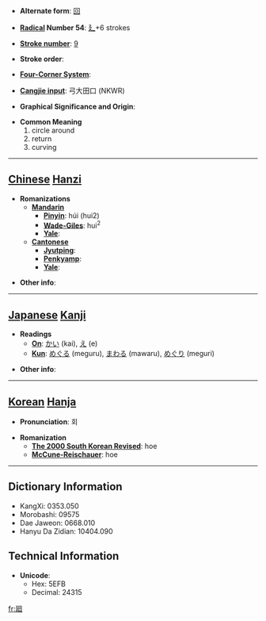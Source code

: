 * '''Alternate form''': [[回]]

* '''[[Wiktionary:Chinese radical index| Radical]] Number 54''': [[Wiktionary:Chinese radical index 廴|廴]]+6 strokes

* '''[[Wiktionary:Chinese total strokes index|Stroke number]]''': [[Wiktionary:Chinese total strokes index 9|9]]

* '''Stroke order''': 

* '''[[Wiktionary:Chinese four corner index|Four-Corner System]]''': 

* '''[[Wiktionary:Chinese Cangjie index|Cangjie input]]''': 弓大田口 (NKWR)

* '''Graphical Significance and Origin''': 

* '''Common Meaning'''
*#circle around
*# return
*# curving


----

== [[Chinese]] [[Hanzi]] ==

* '''Romanizations'''
** '''[[Mandarin]]'''
*** '''[[Pinyin]]''': húi (hui2)
*** '''[[Wade-Giles]]''': hui<sup>2</sup>
*** '''[[Yale]]''': 
** '''[[Cantonese]]'''
*** '''[[Jyutping]]''':
*** '''[[Penkyamp]]''': 
*** '''[[Yale]]''': 

* '''Other info''': 

----

== [[Japanese]] [[Kanji]] ==

* '''Readings'''
** '''[[On]]''': [[かい]] (kai), [[え]] (e)
** '''[[Kun]]''': [[めぐる]] (meguru), [[まわる]] (mawaru), [[めぐり]] (meguri)

* '''Other info''':  

----

== [[Korean]] [[Hanja]] ==

* '''Pronunciation''': 회

* '''Romanization'''
** '''[[The 2000 South Korean Revised Romanization|The 2000 South Korean Revised]]''': hoe
** '''[[McCune-Reischauer]]''': hoe

----

== Dictionary Information ==

* KangXi: 0353.050
* Morobashi: 09575
* Dae Jaweon: 0668.010
* Hanyu Da Zidian: 10404.090

== Technical Information ==

* '''Unicode''':
** Hex: 5EFB
** Decimal: 24315

[[fr:廻]]